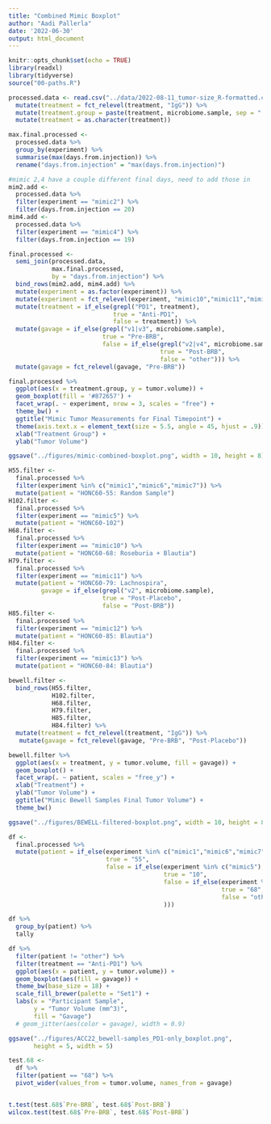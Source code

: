 ```yaml
---
title: "Combined Mimic Boxplot"
author: "Aadi Pallerla"
date: '2022-06-30'
output: html_document
---
```


```r
knitr::opts_chunk$set(echo = TRUE)
library(readxl)
library(tidyverse)
source("00-paths.R")
```

```r
processed.data <- read.csv("../data/2022-08-11_tumor-size_R-formatted.csv") %>%
  mutate(treatment = fct_relevel(treatment, "IgG")) %>%
  mutate(treatment.group = paste(treatment, microbiome.sample, sep = " x ")) %>%
  mutate(treatment = as.character(treatment))
```

```r

max.final.processed <-
  processed.data %>%
  group_by(experiment) %>%
  summarise(max(days.from.injection)) %>%
  rename("days.from.injection" = "max(days.from.injection)")

#mimic 2,4 have a couple different final days, need to add those in
mim2.add <-
  processed.data %>%
  filter(experiment == "mimic2") %>%
  filter(days.from.injection == 20)
mim4.add <-
  processed.data %>%
  filter(experiment == "mimic4") %>%
  filter(days.from.injection == 19)

final.processed <- 
  semi_join(processed.data, 
            max.final.processed,
            by = "days.from.injection") %>%
  bind_rows(mim2.add, mim4.add) %>%
  mutate(experiment = as.factor(experiment)) %>%
  mutate(experiment = fct_relevel(experiment, "mimic10","mimic11","mimic12", "mimic13", after = 9)) %>%
  mutate(treatment = if_else(grepl("PD1", treatment),
                             true = "Anti-PD1",
                             false = treatment)) %>%
  mutate(gavage = if_else(grepl("v1|v3", microbiome.sample),
                          true = "Pre-BRB",
                          false = if_else(grepl("v2|v4", microbiome.sample),
                                          true = "Post-BRB",
                                          false = "other"))) %>%
  mutate(gavage = fct_relevel(gavage, "Pre-BRB"))
```

```r
final.processed %>%
  ggplot(aes(x = treatment.group, y = tumor.volume)) +
  geom_boxplot(fill = '#872657') +
  facet_wrap(. ~ experiment, nrow = 3, scales = "free") +
  theme_bw() +
  ggtitle("Mimic Tumor Measurements for Final Timepoint") + 
  theme(axis.text.x = element_text(size = 5.5, angle = 45, hjust = .9)) +
  xlab("Treatment Group") +
  ylab("Tumor Volume")

ggsave("../figures/mimic-combined-boxplot.png", width = 10, height = 8)
```

```r

H55.filter <-
  final.processed %>%
  filter(experiment %in% c("mimic1","mimic6","mimic7")) %>%
  mutate(patient = "HONC60-55: Random Sample")
H102.filter <-
  final.processed %>%
  filter(experiment == "mimic5") %>%
  mutate(patient = "HONC60-102")
H68.filter <-
  final.processed %>%
  filter(experiment == "mimic10") %>%
  mutate(patient = "HONC60-68: Roseburia + Blautia")
H79.filter <-
  final.processed %>%
  filter(experiment == "mimic11") %>%
  mutate(patient = "HONC60-79: Lachnospira",
         gavage = if_else(grepl("v2", microbiome.sample),
                          true = "Post-Placebo",
                          false = "Post-BRB"))
H85.filter <-
  final.processed %>%
  filter(experiment == "mimic12") %>%
  mutate(patient = "HONC60-85: Blautia") 
H84.filter <-
  final.processed %>%
  filter(experiment == "mimic13") %>%
  mutate(patient = "HONC60-84: Blautia") 

bewell.filter <-
  bind_rows(H55.filter,
            H102.filter,
            H68.filter,
            H79.filter,
            H85.filter,
            H84.filter) %>%
  mutate(treatment = fct_relevel(treatment, "IgG")) %>%
   mutate(gavage = fct_relevel(gavage, "Pre-BRB", "Post-Placebo"))

```

```r

bewell.filter %>%
  ggplot(aes(x = treatment, y = tumor.volume, fill = gavage)) +
  geom_boxplot() +
  facet_wrap(. ~ patient, scales = "free_y") +
  xlab("Treatment") +
  ylab("Tumor Volume") +
  ggtitle("Mimic Bewell Samples Final Tumor Volume") +
  theme_bw()

ggsave("../figures/BEWELL-filtered-boxplot.png", width = 10, height = 8)

```


```r

df <- 
  final.processed %>%
  mutate(patient = if_else(experiment %in% c("mimic1","mimic6","mimic7"),
                           true = "55",
                           false = if_else(experiment %in% c("mimic5"),
                                           true = "10",
                                           false = if_else(experiment %in% c("mimic10"),
                                                           true = "68",
                                                           false = "other")
                                           )))

df %>%
  group_by(patient) %>%
  tally
```

```r
df %>%
  filter(patient != "other") %>%
  filter(treatment == "Anti-PD1") %>%
  ggplot(aes(x = patient, y = tumor.volume)) +
  geom_boxplot(aes(fill = gavage)) +
  theme_bw(base_size = 18) +
  scale_fill_brewer(palette = "Set1") +
  labs(x = "Participant Sample",
       y = "Tumor Volume (mm^3)",
       fill = "Gavage")
  # geom_jitter(aes(color = gavage), width = 0.9)

ggsave("../figures/ACC22_bewell-samples_PD1-only_boxplot.png",
       height = 5, width = 5)
```

```r
test.68 <- 
  df %>%
  filter(patient == "68") %>%
  pivot_wider(values_from = tumor.volume, names_from = gavage)


t.test(test.68$`Pre-BRB`, test.68$`Post-BRB`)
wilcox.test(test.68$`Pre-BRB`, test.68$`Post-BRB`)
```


















